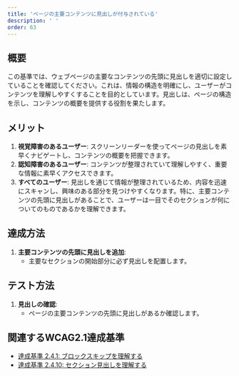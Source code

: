 ```yaml
---
title: 'ページの主要コンテンツに見出しが付与されている'
description: ' '
order: 63
---
```


## 概要
この基準では、ウェブページの主要なコンテンツの先頭に見出しを適切に設定していることを確認してください。これは、情報の構造を明確にし、ユーザーがコンテンツを理解しやすくすることを目的としています。見出しは、ページの構造を示し、コンテンツの概要を提供する役割を果たします。


## メリット
1. **視覚障害のあるユーザー**: スクリーンリーダーを使ってページの見出しを素早くナビゲートし、コンテンツの概要を把握できます。
2. **認知障害のあるユーザー**: コンテンツが整理されていて理解しやすく、重要な情報に素早くアクセスできます。
3. **すべてのユーザー**: 見出しを通じて情報が整理されているため、内容を迅速にスキャンし、興味のある部分を見つけやすくなります。特に、主要コンテンツの先頭に見出しがあることで、ユーザーは一目でそのセクションが何についてのものであるかを理解できます。   

## 達成方法
1. **主要コンテンツの先頭に見出しを追加**:
    - 主要なセクションの開始部分に必ず見出しを配置します。

## テスト方法
1. **見出しの確認**:
    - ページの主要コンテンツの先頭に見出しがあるか確認します。

## 関連するWCAG2.1達成基準
- [達成基準 2.4.1: ブロックスキップを理解する](https://waic.jp/translations/WCAG21/Understanding/bypass-blocks.html)
- [達成基準 2.4.10: セクション見出しを理解する](https://waic.jp/translations/WCAG21/Understanding/section-headings)

